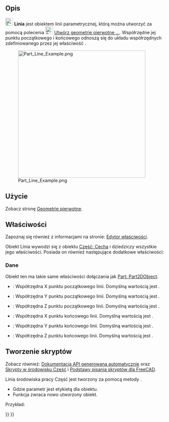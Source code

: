 <languages/>

{{Docnav/pl
|[[Part_Point/pl|Punkt]]
|[[Part_RegularPolygon/pl|Wielokąt foremny]]
|[[Part_Workbench/pl|Środowisko pracy Część]]
|IconL=Part_Point.svg
|IconR=Part_RegularPolygon.svg
|IconC=Workbench_Part.svg
}}

{{GuiCommand/pl
|Name=Part Line
|Name/pl=Część: Płaszczyzna
|MenuLocation=Część → Utwórz geometrie pierwotne ... → Linia
|Workbenches=[[Part_Workbench/pl|Część]], [[OpenSCAD_Workbench/pl|OpenSCAD]]
|SeeAlso=[[Part_Primitives/pl|Utwórz geometrie pierwotne]]
}}

<span id="Description"></span>
==Opis==

[[Image:Part_Line.svg|24px]] '''Linia''' jest obiektem linii parametrycznej, którą można utworzyć za pomocą polecenia [[Image:Part_Primitives.svg|24px]] [[Part_Primitives/pl|Utwórz geometrie pierwotne ...]]. Współrzędne jej punktu początkowego i końcowego odnoszą się do układu współrzędnych zdefiniowanego przez jej właściwość {{PropertyData|Umiejscowienie}}.

[[Image:Part_Line_Example.png|400px]]

<span id="Usage"></span>
==Użycie==

Zobacz stronę [[Part_Primitives/pl#Użycie|Geometrie pierwotne]].

<span id="Properties"></span>
==Właściwości==

Zapoznaj się również z informacjami na stronie: [[Property_editor/pl|Edytor właściwości]].

Obiekt Linia wywodzi się z obiektu [[Part_Feature/pl|Część: Cecha]] i dziedziczy wszystkie jego właściwości. Posiada on również następujące dodatkowe właściwości:

<span id="Data"></span>
===Dane===

{{TitleProperty|Dołączenie}}

Obiekt ten ma takie same właściwości dołączania jak [[Part_Part2DObject/pl#Dane|Part: Part2DObject]].

{{TitleProperty|Wierzchołek 1 - Początek}}

* {{PropertyData|X1|Dystans}}: Współrzędna X punktu początkowego linii. Domyślną wartością jest {{Value|0mm}}.
* {{PropertyData|Y1|Dystans}}: Współrzędna Y punktu początkowego linii. Domyślną wartością jest {{Value|0mm}}.
* {{PropertyData|Z1|Dystans}}: Współrzędna Z punktu początkowego linii. Domyślną wartością jest {{Value|0mm}}.

{{TitleProperty|Vertex 2 - Koniec}}

* {{PropertyData|X2|Distance}}: Współrzędna X punktu końcowego linii. Domyślną wartością jest {{Value|0mm}}.
* {{PropertyData|Y2|Distance}}: Współrzędna Y punktu końcowego linii. Domyślną wartością jest {{Value|0mm}}.
* {{PropertyData|Z2|Distance}}: Współrzędna Z punktu końcowego linii. Domyślną wartością jest {{Value|0mm}}.

<span id="Scripting"></span>
==Tworzenie skryptów==

Zobacz również: [https://freecad.github.io/SourceDoc/ Dokumentacja API generowana automatycznie] oraz [[Part_scripting/pl|Skrypty w środowisku Część]] i [[FreeCAD_Scripting_Basics/pl|Podstawy pisania skryptów dla FreeCAD]].

Linia środowiska pracy Część jest tworzony za pomocą metody {{incode|addObject()}}.

{{Code|code=
line = FreeCAD.ActiveDocument.addObject("Part::Line", "myLine")
}}

* Gdzie parametr {{Incode|"myLine"}} jest etykietą dla obiektu.
* Funkcja zwraca nowo utworzony obiekt.

Przykład:

{{Code|code=
import FreeCAD as App

doc = App.activeDocument()

line = doc.addObject("Part::Line", "myLine")
line.X1 = 1
line.Y1 = 3
line.Z1 = 6
line.X2 = 2
line.Y2 = 3
line.Z2 = 9

doc.recompute()
}}


{{Docnav/pl
|[[Part_Point/pl|Punkt]]
|[[Part_RegularPolygon/pl|Wielokąt foremny]]
|[[Part_Workbench/pl|Środowisko pracy Część]]
|IconL=Part_Point.svg
|IconR=Part_RegularPolygon.svg
|IconC=Workbench_Part.svg
}}

{{Part_Tools_navi{{#translation:}}}}
{{Userdocnavi{{#translation:}}}}